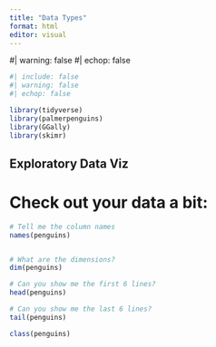 ```yaml
---
title: "Data Types"
format: html
editor: visual
---
```



#| warning: false
#| echop: false


```r

#| include: false
#| warning: false
#| echop: false

library(tidyverse)
library(palmerpenguins)
library(GGally)
library(skimr)
```

## Exploratory Data Viz

# Check out your data a bit:

```r
# Tell me the column names
names(penguins)


# What are the dimensions?
dim(penguins)

# Can you show me the first 6 lines?
head(penguins)

# Can you show me the last 6 lines?
tail(penguins)

class(penguins)
```


